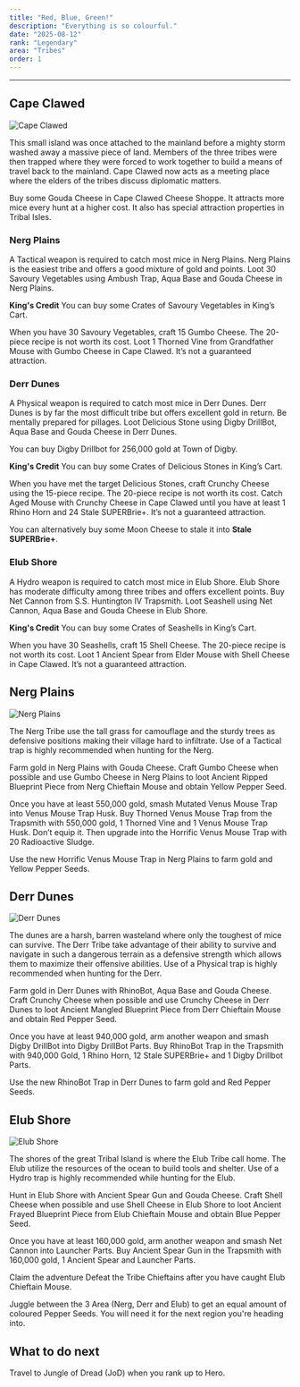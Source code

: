 ```yaml
---
title: "Red, Blue, Green!"
description: "Everything is so colourful."
date: "2025-08-12"
rank: "Legendary"
area: "Tribes"
order: 1
---
```



---

## Cape Clawed

![Cape Clawed](/images/locations/cape-clawed.png)
<p class="location-description">This small island was once attached to the mainland before a mighty storm washed away a massive piece of land. Members of the three tribes were then trapped where they were forced to work together to build a means of travel back to the mainland. Cape Clawed now acts as a meeting place where the elders of the tribes discuss diplomatic matters.</p>

Buy some Gouda Cheese in Cape Clawed Cheese Shoppe. It attracts more mice every hunt at a higher cost. It also has special attraction properties in Tribal Isles.

### Nerg Plains
A Tactical weapon is required to catch most mice in Nerg Plains. Nerg Plains is the easiest tribe and offers a good mixture of gold and points. Loot 30 Savoury Vegetables using Ambush Trap, Aqua Base and Gouda Cheese in Nerg Plains.

<Callout>**King's Credit** You can buy some Crates of Savoury Vegetables in King’s Cart.</Callout>

When you have 30 Savoury Vegetables, craft 15 Gumbo Cheese. The 20-piece recipe is not worth its cost. Loot 1 Thorned Vine from Grandfather Mouse with Gumbo Cheese in Cape Clawed. It’s not a guaranteed attraction.

### Derr Dunes
A Physical weapon is required to catch most mice in Derr Dunes. Derr Dunes is by far the most difficult tribe but offers excellent gold in return. Be mentally prepared for pillages. Loot Delicious Stone using Digby DrillBot, Aqua Base and Gouda Cheese in Derr Dunes.

You can buy Digby Drillbot for 256,000 gold at Town of Digby.

<Callout>**King's Credit** You can buy some Crates of Delicious Stones in King’s Cart.</Callout>

When you have met the target Delicious Stones, craft Crunchy Cheese using the 15-piece recipe. The 20-piece recipe is not worth its cost. Catch Aged Mouse with Crunchy Cheese in Cape Clawed until you have at least 1 Rhino Horn and 24 Stale SUPERBrie+. It’s not a guaranteed attraction.

<Callout type="info"> You can alternatively buy some Moon Cheese to stale it into **Stale SUPERBrie+**.</Callout>

### Elub Shore
A Hydro weapon is required to catch most mice in Elub Shore. Elub Shore has moderate difficulty among three tribes and offers excellent points. Buy Net Cannon from S.S. Huntington IV Trapsmith. Loot Seashell using Net Cannon, Aqua Base and Gouda Cheese in Elub Shore.

<Callout>**King's Credit** You can buy some Crates of Seashells in King’s Cart.</Callout>

When you have 30 Seashells, craft 15 Shell Cheese. The 20-piece recipe is not worth its cost.
Loot 1 Ancient Spear from Elder Mouse with Shell Cheese in Cape Clawed. It’s not a guaranteed attraction.

## Nerg Plains

![Nerg Plains](/images/locations/nerg-plains.png)
<p class="location-description">The Nerg Tribe use the tall grass for camouflage and the sturdy trees as defensive positions making their village hard to infiltrate. Use of a Tactical trap is highly recommended when hunting for the Nerg.</p>

Farm gold in Nerg Plains with Gouda Cheese. Craft Gumbo Cheese when possible and use Gumbo Cheese in Nerg Plains to loot Ancient Ripped Blueprint Piece from Nerg Chieftain Mouse and obtain Yellow Pepper Seed.

Once you have at least 550,000 gold, smash Mutated Venus Mouse Trap into Venus Mouse Trap Husk. Buy Thorned Venus Mouse Trap from the Trapsmith with 550,000 gold, 1 Thorned Vine and 1 Venus Mouse Trap Husk. Don’t equip it. Then upgrade into the Horrific Venus Mouse Trap with 20 Radioactive Sludge.

Use the new Horrific Venus Mouse Trap in Nerg Plains to farm gold and Yellow Pepper Seeds.

## Derr Dunes

![Derr Dunes](/images/locations/derr-dunes.png)
<p class="location-description">The dunes are a harsh, barren wasteland where only the toughest of mice can survive. The Derr Tribe take advantage of their ability to survive and navigate in such a dangerous terrain as a defensive strength which allows them to maximize their offensive abilities. Use of a Physical trap is highly recommended when hunting for the Derr.</p>

Farm gold in Derr Dunes with RhinoBot, Aqua Base and Gouda Cheese. Craft Crunchy Cheese when possible and use Crunchy Cheese in Derr Dunes to loot Ancient Mangled Blueprint Piece from Derr Chieftain Mouse and obtain Red Pepper Seed.

Once you have at least 940,000 gold, arm another weapon and smash Digby DrillBot into Digby DrillBot Parts. Buy RhinoBot Trap in the Trapsmith with 940,000 Gold, 1 Rhino Horn, 12 Stale SUPERBrie+ and 1 Digby Drillbot Parts.

Use the new RhinoBot Trap in Derr Dunes to farm gold and Red Pepper Seeds.

## Elub Shore

![Elub Shore](/images/locations/elub-shore.png)
<p class="location-description">The shores of the great Tribal Island is where the Elub Tribe call home. The Elub utilize the resources of the ocean to build tools and shelter. Use of a Hydro trap is highly recommended while hunting for the Elub.</p>

Hunt in Elub Shore with Ancient Spear Gun and Gouda Cheese. Craft Shell Cheese when possible and use Shell Cheese in Elub Shore to loot Ancient Frayed Blueprint Piece from Elub Chieftain Mouse and obtain Blue Pepper Seed.

Once you have at least 160,000 gold, arm another weapon and smash Net Cannon into Launcher Parts. Buy Ancient Spear Gun in the Trapsmith with 160,000 gold, 1 Ancient Spear and Launcher Parts.

Claim the adventure Defeat the Tribe Chieftains after you have caught Elub Chieftain Mouse.

Juggle between the 3 Area (Nerg, Derr and Elub) to get an equal amount of coloured Pepper Seeds. You will need it for the next region you're heading into.

## What to do next

Travel to Jungle of Dread (JoD) when you rank up to Hero.